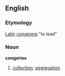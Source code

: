 ==English==
=== Etymology ===
[[Latin]] ''[[congerere]]'' "to lead"

=== Noun ===
'''congeries'''
# [[collection]]; [[aggregation]]
